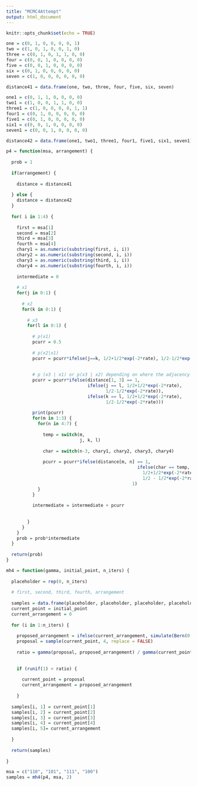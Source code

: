 ---
title: "MCMC4Attempt"
output: html_document
---

```{r setup, include=FALSE}
knitr::opts_chunk$set(echo = TRUE)
```


```{r}
one = c(0, 1, 0, 0, 0, 0, 1)
two = c(1, 0, 1, 0, 0, 1, 0)
three = c(0, 1, 0, 1, 1, 0, 0)
four = c(0, 0, 1, 0, 0, 0, 0)
five = c(0, 0, 1, 0, 0, 0, 0)
six = c(0, 1, 0, 0, 0, 0, 0)
seven = c(1, 0, 0, 0, 0, 0, 0)

distance41 = data.frame(one, two, three, four, five, six, seven)

one1 = c(0, 1, 1, 0, 0, 0, 0)
two1 = c(1, 0, 0, 1, 1, 0, 0)
three1 = c(1, 0, 0, 0, 0, 1, 1)
four1 = c(0, 1, 0, 0, 0, 0, 0)
five1 = c(0, 1, 0, 0, 0, 0, 0)
six1 = c(0, 0, 1, 0, 0, 0, 0)
seven1 = c(0, 0, 1, 0, 0, 0, 0)

distance42 = data.frame(one1, two1, three1, four1, five1, six1, seven1)
```


```{r}
p4 = function(msa, arrangement) {
  
  prob = 1
  
  if(arrangement) {
    
    distance = distance41
    
  } else {
    distance = distance42
  }
  
  for( i in 1:4) {
    
    first = msa[1]
    second = msa[2]
    third = msa[3]
    fourth = msa[4]
    chary1 = as.numeric(substring(first, i, i))
    chary2 = as.numeric(substring(second, i, i))
    chary3 = as.numeric(substring(third, i, i))
    chary4 = as.numeric(substring(fourth, i, i))
    
    intermediate = 0
    
    # x1
    for(j in 0:1) {
      
      # x2
      for(k in 0:1) {
        
        # x3
        for(l in 0:1) {
          
          # p(x1)
          pcurr = 0.5
          
          # p(x2|x1)
          pcurr = pcurr*ifelse(j==k, 1/2+1/2*exp(-2*rate), 1/2-1/2*exp(-2*rate))
          
          
          # p (x3 | x1) or p(x3 | x2) depending on where the adjacency is
          pcurr = pcurr*ifelse(distance[1, 3] == 1, 
                               ifelse(j == l, 1/2+1/2*exp(-2*rate), 
                                      1/2-1/2*exp(-2*rate)), 
                               ifelse(k == l, 1/2+1/2*exp(-2*rate), 
                                      1/2-1/2*exp(-2*rate)))
        
          print(pcurr)
          for(m in 1:3) {
            for(n in 4:7) {
              
              temp = switch(m, 
                            j, k, l)
              
              char = switch(n-3, chary1, chary2, chary3, chary4)
              
              pcurr = pcurr*ifelse(distance[m, n] == 1, 
                                                  ifelse(char == temp, 
                                                    1/2+1/2*exp(-2*rate), 
                                                    1/2 - 1/2*exp(-2*rate)),
                                                1)
            }
          }
        
          intermediate = intermediate + pcurr
          
          
        }
      }
    }
    prob = prob*intermediate
  }
  
  return(prob)
}
```


```{r}
mh4 = function(gamma, initial_point, n_iters) {
  
  placeholder = rep(0, n_iters)
  
  # first, second, third, fourth, arrangement
  
  samples = data.frame(placeholder, placeholder, placeholder, placeholder, placeholder)
  current_point = initial_point
  current_arrangement = 0
  
  for (i in 1:n_iters) {
    
    proposed_arrangement = ifelse(current_arrangement, simulate(Bern(0.6)), simulate(Bern(0.4)))
    proposal = sample(current_point, 4, replace = FALSE)
    
    ratio = gamma(proposal, proposed_arrangement) / gamma(current_point, current_arrangement)
    
    
    if (runif(1) < ratio) {
      
      current_point = proposal
      current_arrangement = proposed_arrangement
      
    }
    
  samples[i, 1] = current_point[1]
  samples[i, 2] = current_point[2]
  samples[i, 3] = current_point[3]
  samples[i, 4] = current_point[4]
  samples[i, 5]= current_arrangement
  
  }
  
  return(samples)
  
}
```

```{r}

msa = c("110", "101", "111", "100")
samples = mh4(p4, msa, 2)

```